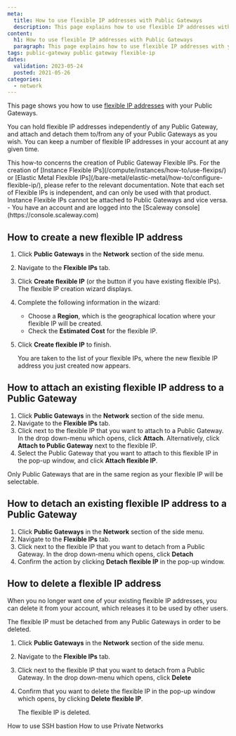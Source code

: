 ```yaml
---
meta:
  title: How to use flexible IP addresses with Public Gateways
  description: This page explains how to use flexible IP addresses with your Public Gateways
content:
  h1: How to use flexible IP addresses with Public Gateways
  paragraph: This page explains how to use flexible IP addresses with your Public Gateways
tags: public-gateway public gateway flexible-ip
dates:
  validation: 2023-05-24
  posted: 2021-05-26
categories:
  - network
---
```


This page shows you how to use [flexible IP addresses](/network/public-gateways/concepts/#flexible-ip) with your Public Gateways.

You can hold flexible IP addresses independently of any Public Gateway, and attach and detach them to/from any of your Public Gateways as you wish. You can keep a number of flexible IP addresses in your account at any given time. 

<Macro id="iam-requirements" />

<Message type="important">
  This how-to concerns the creation of Public Gateway Flexible IPs. For the creation of [Instance Flexible IPs](/compute/instances/how-to/use-flexips/) or [Elastic Metal Flexible IPs](/bare-metal/elastic-metal/how-to/configure-flexible-ip/), please refer to the relevant documentation. Note that each set of Flexible IPs is independent, and can only be used with that product. Instance Flexible IPs cannot be attached to Public Gateways and vice versa.
</Message>

<Message type="requirement">
  - You have an account and are logged into the [Scaleway console](https://console.scaleway.com)
</Message>

## How to create a new flexible IP address

1. Click **Public Gateways** in the **Network** section of the side menu.
2. Navigate to the **Flexible IPs** tab.
3. Click **Create flexible IP** (or the <Icon name="plus" /> button if you have existing flexible IPs). The flexible IP creation wizard displays.
4. Complete the following information in the wizard:
    - Choose a **Region**, which is the geographical location where your flexible IP will be created.
    - Check the **Estimated Cost** for the flexible IP.
5. Click **Create flexible IP** to finish.

    You are taken to the list of your flexible IPs, where the new flexible IP address you just created now appears.

## How to attach an existing flexible IP address to a Public Gateway

1. Click **Public Gateways** in the **Network** section of the side menu.
2. Navigate to the **Flexible IPs** tab.
3. Click <Icon name="more"/> next to the flexible IP that you want to attach to a Public Gateway. In the drop down-menu which opens, click **Attach**. Alternatively, click **Attach to Public Gateway** next to the flexible IP.
    <Lightbox src="scaleway-attach-flexip-gw.webp" alt="" />
4. Select the Public Gateway that you want to attach to this flexible IP in the pop-up window, and click **Attach flexible IP**. 
    <Lightbox src="scaleway-attach-flexip-gw2.webp" alt="" />

<Message type="note">
  Only Public Gateways that are in the same region as your flexible IP will be selectable.
</Message>

## How to detach an existing flexible IP address to a Public Gateway

1. Click **Public Gateways** in the **Network** section of the side menu.
2. Navigate to the **Flexible IPs** tab.
3. Click <Icon name="more"/> next to the flexible IP that you want to detach from a Public Gateway. In the drop down-menu which opens, click **Detach**
4. Confirm the action by clicking **Detach flexible IP** in the pop-up window. 

## How to delete a flexible IP address

When you no longer want one of your existing flexible IP addresses, you can delete it from your account, which releases it to be used by other users.

<Message type="important">
  The flexible IP must be detached from any Public Gateways in order to be deleted.
</Message>

1. Click **Public Gateways** in the **Network** section of the side menu.
2. Navigate to the **Flexible IPs** tab.
3. Click <Icon name="more"/> next to the flexible IP that you want to detach from a Public Gateway. In the drop down-menu which opens, click **Delete**
4. Confirm that you want to delete the flexible IP in the pop-up window which opens, by clicking **Delete flexible IP**.

    The flexible IP is deleted.


<Navigation title="See Also">
  <PreviousButton to="/network/public-gateways/how-to/use-ssh-bastion/">How to use SSH bastion</PreviousButton>
  <NextButton to="/network/public-gateways/how-to/use-private-networks/">How to use Private Networks</NextButton>
</Navigation>
